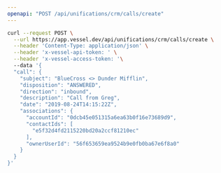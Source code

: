```yaml
---
openapi: "POST /api/unifications/crm/calls/create"
---
```


<RequestExample>

```bash Request
curl --request POST \
  --url https://app.vessel.dev/api/unifications/crm/calls/create \
  --header 'Content-Type: application/json' \
  --header 'x-vessel-api-token: ' \
  --header 'x-vessel-access-token: '\ 
  --data '{
  "call": {
    "subject": "BlueCross <> Dunder Mifflin",
    "disposition": "ANSWERED",
    "direction": "inbound",
    "description": "Call from Greg",
    "date": "2019-08-24T14:15:22Z",
    "associations": {
      "accountId": "0dcb45e051315a6ea63b0f16e73689d9",
      "contactIds": [
        "e5f32d4fd2115220bd20a2ccf81210ec"
      ],
      "ownerUserId": "56f653659ea9524b9e0fb0ba67e6f8a0"
    }
  }
}'
```

</RequestExample>


      